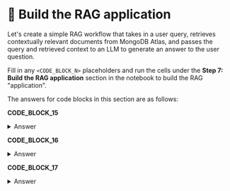 # 👐 Build the RAG application

Let's create a simple RAG workflow that takes in a user query, retrieves contextually relevant documents from MongoDB Atlas, and passes the query and retrieved context to an LLM to generate an answer to the user question.

Fill in any `<CODE_BLOCK_N>` placeholders and run the cells under the **Step 7: Build the RAG application** section in the notebook to build the RAG "application".

The answers for code blocks in this section are as follows:

**CODE_BLOCK_15**

<details>
<summary>Answer</summary>
<div>
```python
vector_search(user_query)
```
</div>
</details>

**CODE_BLOCK_16**

<details>
<summary>Answer</summary>
<div>
```python
create_prompt(user_query)
```
</div>
</details>

**CODE_BLOCK_17**

<details>
<summary>Answer</summary>
<div>
```python
[{"role": "user", "content": prompt}]
```
</div>
</details>
